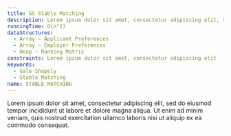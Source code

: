 ```yaml
---
title: GS Stable Matching
description: Lorem ipsum dolor sit amet, consectetur adipiscing elit, sed do eiusmod tempor incididunt ut labore et dolore magna aliqua. Ut enim ad minim veniam, quis nostrud exercitation ullamco laboris nisi ut aliquip ex ea commodo consequat.
runningTime: O(n^2)
dataStructures:
  - Array – Applicant Preferences
  - Array – Employer Preferences
  - Heap – Ranking Matrix
constraints: Lorem ipsum dolor sit amet, consectetur adipiscing elit
keywords:
  - Gale-Shapely
  - Stable Matching
name: STABLE_MATCHING
---
```


Lorem ipsum dolor sit amet, consectetur adipiscing elit, sed do eiusmod tempor incididunt ut labore et dolore magna aliqua. Ut enim ad minim veniam, quis nostrud exercitation ullamco laboris nisi ut aliquip ex ea commodo consequat.

<!-- - Algo
  - Animations (x)
  - Mesh Creation (x)
  - Content ()
  - Algorithm ()
  - Param Generation (x)
  - Animation Reducer (x)
  - Presets ()
    - Worst Case ()
    - Best Case () -->

